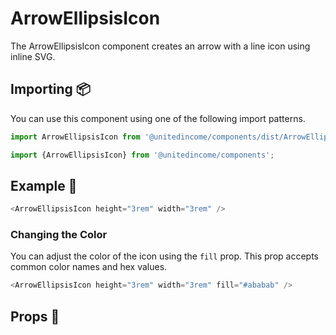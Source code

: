 
# ArrowEllipsisIcon

The ArrowEllipsisIcon component creates an arrow with a line icon using inline SVG.

## Importing 📦

You can use this component using one of the following import patterns.

```javascript
import ArrowEllipsisIcon from '@unitedincome/components/dist/ArrowEllipsisIcon';
```

```javascript
import {ArrowEllipsisIcon} from '@unitedincome/components';
```

## Example 🚀

<Preview>
  <ArrowEllipsisIcon height="3rem" width="3rem" />
</Preview>

```javascript
<ArrowEllipsisIcon height="3rem" width="3rem" />
```

### Changing the Color

You can adjust the color of the icon using the `fill` prop. This prop accepts common color names and hex values.

<Preview>
  <ArrowEllipsisIcon height="3rem" width="3rem" fill="#ababab" />
</Preview>

```javascript
<ArrowEllipsisIcon height="3rem" width="3rem" fill="#ababab" />
```

## Props 🔧

<Props of={ArrowEllipsisIcon} />
